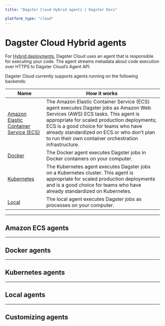 ```yaml
---
title: "Dagster Cloud Hybrid agents | Dagster Docs"

platform_type: "cloud"
---
```


# Dagster Cloud Hybrid agents

For [Hybrid deployments](/dagster-cloud/deployment/hybrid), Dagster Cloud uses an agent that is responsible for executing your code. The agent streams metadata about code execution over HTTPS to Dagster Cloud’s Agent API.

Dagster Cloud currently supports agents running on the following backends:

<table
  className="table"
  style={{
    width: "100%",
  }}
>
  <thead>
    <tr>
      <th
        style={{
          width: "30%",
        }}
      >
        Name
      </th>
      <th>How it works</th>
    </tr>
  </thead>
  <tbody>
    <tr>
      <td>
        <a href="#amazon-ecs-agents">Amazon Elastic Container Service (ECS)</a>
      </td>
      <td>
        The Amazon Elastic Container Service (ECS) agent executes Dagster jobs
        as Amazon Web Services (AWS) ECS tasks. This agent is appropriate for
        scaled production deployments; ECS is a good choice for teams who have
        already standardized on ECS or who don't plan to run their own container
        orchestration infrastructure.
      </td>
    </tr>
    <tr>
      <td>
        <a href="#docker-agents">Docker</a>
      </td>
      <td>
        The Docker agent executes Dagster jobs in Docker containers on your
        computer.
      </td>
    </tr>
    <tr>
      <td>
        <a href="#kubernetes-agents">Kubernetes</a>
      </td>
      <td>
        The Kubernetes agent executes Dagster jobs on a Kubernetes cluster. This
        agent is appropriate for scaled production deployments and is a good
        choice for teams who have already standardized on Kubernetes.
      </td>
    </tr>
    <tr>
      <td>
        <a href="#local-agents">Local</a>
      </td>
      <td>
        The local agent executes Dagster jobs as processes on your computer.
      </td>
    </tr>
  </tbody>
</table>

---

## Amazon ECS agents

<ArticleList>
  <ArticleListItem
    title="Creating an Amazon ECS agent in a new VPC (Recommended)"
    href="/dagster-cloud/deployment/agents/amazon-ecs/creating-ecs-agent-new-vpc"
  ></ArticleListItem>
  <ArticleListItem
    title="Creating an Amazon ECS agent in an existing VPC"
    href="dagster-cloud/deployment/agents/amazon-ecs/creating-ecs-agent-existing-vpc"
  ></ArticleListItem>
  <ArticleListItem
    title="Manually provisioning an Amazon ECS agent (Advanced)"
    href="/dagster-cloud/deployment/agents/amazon-ecs/manually-provisioning-ecs-agent"
  ></ArticleListItem>
  <ArticleListItem
    title="Amazon ECS agent configuration reference"
    href="/dagster-cloud/deployment/agents/amazon-ecs/configuration-reference"
  ></ArticleListItem>
  <ArticleListItem
    title="Upgrading CloudFormation for Amazon ECS"
    href="/dagster-cloud/deployment/agents/amazon-ecs/upgrading-cloudformation-template"
  ></ArticleListItem>
</ArticleList>

---

## Docker agents

<ArticleList>
  <ArticleListItem
    title="Configuring and running a Docker agent"
    href="/dagster-cloud/deployment/agents/docker/configuring-running-docker-agent"
  ></ArticleListItem>
  <ArticleListItem
    title="Docker agent configuration reference"
    href="/dagster-cloud/deployment/agents/docker/configuration-reference"
  ></ArticleListItem>
</ArticleList>

---

## Kubernetes agents

<ArticleList>
  <ArticleListItem
    title="Configuring and running a Kubernetes agent"
    href="/dagster-cloud/deployment/agents/kubernetes/configuring-running-kubernetes-agent"
  ></ArticleListItem>
  <ArticleListItem
    title="Kubernetes agent configuration reference"
    href="/dagster-cloud/deployment/agents/kubernetes/configuration-reference"
  ></ArticleListItem>
</ArticleList>

---

## Local agents

<ArticleList>
  <ArticleListItem
    title="Configuring and running a local agent"
    href="/dagster-cloud/deployment/agents/local"
  ></ArticleListItem>
</ArticleList>

---

## Customizing agents

<ArticleList>
  <ArticleListItem
    title="Customizing agent settings"
    href="/dagster-cloud/deployment/agents/customizing-configuration"
  ></ArticleListItem>
  <ArticleListItem
    title="Running multiple agents"
    href="/dagster-cloud/deployment/agents/running-multiple-agents"
  ></ArticleListItem>
  <ArticleListItem
    title="Setting up environment variables using Hybrid agent configuration"
    href="/dagster-cloud/developing-testing/setting-environment-variables-dagster-cloud-agents"
  ></ArticleListItem>
</ArticleList>
